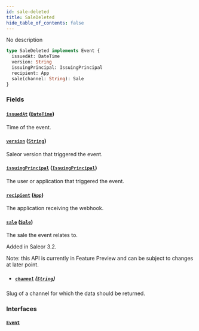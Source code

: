 ```yaml
---
id: sale-deleted
title: SaleDeleted
hide_table_of_contents: false
---
```


No description

```graphql
type SaleDeleted implements Event {
  issuedAt: DateTime
  version: String
  issuingPrincipal: IssuingPrincipal
  recipient: App
  sale(channel: String): Sale
}
```

### Fields

#### [`issuedAt`](#) ([`DateTime`](../../../developer/api-reference/scalars/date-time))

Time of the event.

#### [`version`](#) ([`String`](../../../developer/api-reference/scalars/string))

Saleor version that triggered the event.

#### [`issuingPrincipal`](#) ([`IssuingPrincipal`](../../../developer/api-reference/unions/issuing-principal))

The user or application that triggered the event.

#### [`recipient`](#) ([`App`](../../../developer/api-reference/objects/app))

The application receiving the webhook.

#### [`sale`](#) ([`Sale`](../../../developer/api-reference/objects/sale))

The sale the event relates to.

Added in Saleor 3.2.

Note: this API is currently in Feature Preview and can be subject to changes at later point.

- ##### [`channel`](#) ([`String`](../../../developer/api-reference/scalars/string))

Slug of a channel for which the data should be returned.

### Interfaces

#### [`Event`](../../../developer/api-reference/interfaces/event)
